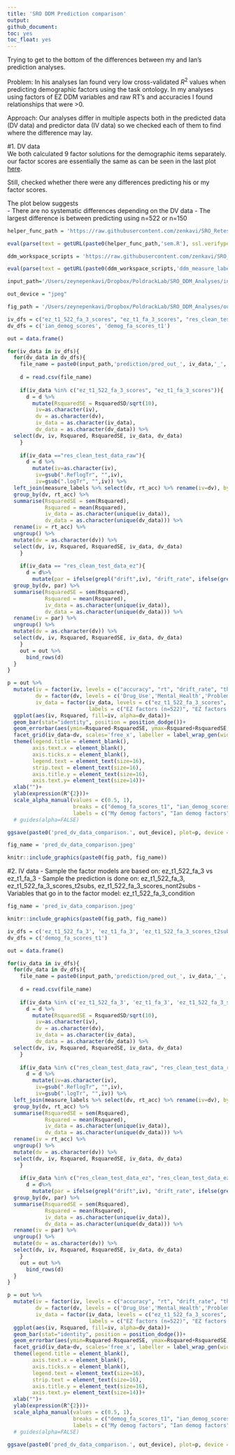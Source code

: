 ```yaml
---
title: 'SRO DDM Prediction comparison'
output:
github_document:
toc: yes
toc_float: yes
---
```


Trying to get to the bottom of the differences between my and Ian's prediction analyses.

Problem: In his analyses Ian found very low cross-validated $R^2$ values when predicting demographic factors using the task ontology. In my analyses using factors of EZ DDM variables and raw RT's and accuracies I found relationships that were >0.

Approach: Our analyses differ in multiple aspects both in the predicted data (DV data) and predictor data (IV data) so we checked each of them to find where the difference may lay.  

#1. DV data  
We both calculated 9 factor solutions for the demographic items separately. our factor scores are essentially the same as can be seen in the last plot [here](https://zenkavi.github.io/SRO_DDM_Analyses/output/reports/DemographicFactors.nb.html).  

Still, checked whether there were any differences predicting his or my factor scores. 

The plot below suggests  
- There are no systematic differences depending on the DV data
- The largest difference is between predicting using n=522 or n=150

```r
helper_func_path = 'https://raw.githubusercontent.com/zenkavi/SRO_Retest_Analyses/master/code/helper_functions/'

eval(parse(text = getURL(paste0(helper_func_path,'sem.R'), ssl.verifypeer = FALSE)))

ddm_workspace_scripts = 'https://raw.githubusercontent.com/zenkavi/SRO_DDM_Analyses/master/code/workspace_scripts/'

eval(parse(text = getURL(paste0(ddm_workspace_scripts,'ddm_measure_labels.R'), ssl.verifypeer = FALSE)))

input_path='/Users/zeynepenkavi/Dropbox/PoldrackLab/SRO_DDM_Analyses/input/'

out_device = "jpeg"

fig_path = '/Users/zeynepenkavi/Dropbox/PoldrackLab/SRO_DDM_Analyses/output/figures/'
```

```r
iv_dfs = c("ez_t1_522_fa_3_scores", "ez_t1_fa_3_scores", "res_clean_test_data_raw", "res_clean_test_data_ez")
dv_dfs = c('ian_demog_scores', 'demog_fa_scores_t1')

out = data.frame()

for(iv_data in iv_dfs){
  for(dv_data in dv_dfs){
    file_name = paste0(input_path,'prediction/pred_out_', iv_data,'_', dv_data, '.csv')
    
    d = read.csv(file_name) 
    
    if(iv_data %in% c("ez_t1_522_fa_3_scores", "ez_t1_fa_3_scores")){
      d = d %>%
        mutate(RsquaredSE = RsquaredSD/sqrt(10),
         iv=as.character(iv),
         dv = as.character(dv),
         iv_data = as.character(iv_data),
         dv_data = as.character(dv_data)) %>%
  select(dv, iv, Rsquared, RsquaredSE, iv_data, dv_data)
    }
    
    if(iv_data =="res_clean_test_data_raw"){
      d = d %>%
        mutate(iv=as.character(iv),
         iv=gsub(".ReflogTr", "",iv),
         iv=gsub(".logTr", "",iv)) %>% 
  left_join(measure_labels %>% select(dv, rt_acc) %>% rename(iv=dv), by="iv") %>%
  group_by(dv, rt_acc) %>%
  summarise(RsquaredSE = sem(Rsquared),
            Rsquared = mean(Rsquared),
            iv_data = as.character(unique(iv_data)),
            dv_data = as.character(unique(dv_data))) %>%
  rename(iv = rt_acc) %>%
  ungroup() %>%
  mutate(dv = as.character(dv)) %>%
  select(dv, iv, Rsquared, RsquaredSE, iv_data, dv_data)
    }
    
    if(iv_data == "res_clean_test_data_ez"){
      d = d%>%
        mutate(par = ifelse(grepl("drift",iv), "drift_rate", ifelse(grepl("thresh", iv), "threshold", ifelse(grepl("non_decision", iv), "non_decision", NA)))) %>% 
  group_by(dv, par) %>%
  summarise(RsquaredSE = sem(Rsquared),
            Rsquared = mean(Rsquared),
            iv_data = as.character(unique(iv_data)),
            dv_data = as.character(unique(dv_data))) %>%
  rename(iv = par) %>%
  ungroup() %>%
  mutate(dv = as.character(dv)) %>%
  select(dv, iv, Rsquared, RsquaredSE, iv_data, dv_data)
    }
    out = out %>%
      bind_rows(d)
  }
}
```

```r
p = out %>% 
  mutate(iv = factor(iv, levels = c("accuracy", "rt", "drift_rate", "threshold", "non_decision"), labels=c("accuracy", "rt", "drift rate", "threshold", "non-decision")),
         dv = factor(dv, levels = c('Drug_Use','Mental_Health','Problem_Drinking','Daily_Smoking','Binge_Drinking','Obesity','Lifetime_Smoking','Unsafe_Drinking','Income_LifeMilestones'), labels = c('Drug Use','Mental Health','Problem Drinking','Daily Smoking','Binge Drinking','Obesity','Lifetime Smoking','Unsafe Drinking','Income/Life Milestones')),
         iv_data = factor(iv_data, levels = c("ez_t1_522_fa_3_scores", "ez_t1_fa_3_scores", "res_clean_test_data_ez", "res_clean_test_data_raw"),
                          labels = c("EZ factors (n=522)", "EZ factors (n=150)", "EZ measures", "Raw measures"))) %>%
  ggplot(aes(iv, Rsquared, fill=iv, alpha=dv_data))+
  geom_bar(stat="identity", position = position_dodge())+
  geom_errorbar(aes(ymin=Rsquared-RsquaredSE, ymax=Rsquared+RsquaredSE, color=iv), position=position_dodge(width=0.9), width=0.1)+
  facet_grid(iv_data~dv, scales='free_x', labeller = label_wrap_gen(width = 2, multi_line = TRUE))+
  theme(legend.title = element_blank(),
        axis.text.x = element_blank(),
        axis.ticks.x = element_blank(),
        legend.text = element_text(size=16),
        strip.text = element_text(size=16),
        axis.title.y = element_text(size=16),
        axis.text.y= element_text(size=14))+
  xlab("")+
  ylab(expression(R^{2}))+
  scale_alpha_manual(values = c(0.5, 1),
                     breaks = c("demog_fa_scores_t1", "ian_demog_scores"),
                     labels = c("My demog factors", "Ian demog factors"))
  # guides(alpha=FALSE)

ggsave(paste0('pred_dv_data_comparison.', out_device), plot=p, device = out_device, path = fig_path, width = 20, height = 9, units = "in")
```

```r
fig_name = 'pred_dv_data_comparison.jpeg'

knitr::include_graphics(paste0(fig_path, fig_name))
```

#2. IV data
- Sample the factor models are based on: ez_t1_522_fa_3 vs ez_t1_fa_3
- Sample the prediction is done on: ez_t1_522_fa_3, ez_t1_522_fa_3_scores_t2subs, ez_t1_522_fa_3_scores_nont2subs
- Variables that go in to the factor model: ez_t1_522_fa_3_condition

```r
fig_name = 'pred_iv_data_comparison.jpeg'

knitr::include_graphics(paste0(fig_path, fig_name))
```

```r
iv_dfs = c('ez_t1_522_fa_3', 'ez_t1_fa_3', 'ez_t1_522_fa_3_scores_t2subs', 'ez_t1_522_fa_3_scores_nont2subs', 'ez_t1_522_fa_3_condition', 'ez_t1_522_fa_3_condition_t2subs', 'ez_t1_522_fa_3_condition_nont2subs', 'res_clean_test_data_ez','res_clean_test_data_ez_t2subs','res_clean_test_data_ez_nont2subs','res_clean_test_data_raw','res_clean_test_data_raw_t2subs','res_clean_test_data_raw_nont2subs' )
dv_dfs = c('demog_fa_scores_t1')

out = data.frame()

for(iv_data in iv_dfs){
  for(dv_data in dv_dfs){
    file_name = paste0(input_path,'prediction/pred_out_', iv_data,'_', dv_data, '.csv')
    
    d = read.csv(file_name) 
    
    if(iv_data %in% c('ez_t1_522_fa_3', 'ez_t1_fa_3', 'ez_t1_522_fa_3_scores_t2subs', 'ez_t1_522_fa_3_scores_nont2subs', 'ez_t1_522_fa_3_condition', 'ez_t1_522_fa_3_condition_t2subs', 'ez_t1_522_fa_3_condition_nont2subs')){
      d = d %>%
        mutate(RsquaredSE = RsquaredSD/sqrt(10),
         iv=as.character(iv),
         dv = as.character(dv),
         iv_data = as.character(iv_data),
         dv_data = as.character(dv_data)) %>%
  select(dv, iv, Rsquared, RsquaredSE, iv_data, dv_data)
    }
    
    if(iv_data %in% c("res_clean_test_data_raw", "res_clean_test_data_raw_t2subs", "res_clean_test_data_raw_nont2subs")){
      d = d %>%
        mutate(iv=as.character(iv),
         iv=gsub(".ReflogTr", "",iv),
         iv=gsub(".logTr", "",iv)) %>% 
  left_join(measure_labels %>% select(dv, rt_acc) %>% rename(iv=dv), by="iv") %>%
  group_by(dv, rt_acc) %>%
  summarise(RsquaredSE = sem(Rsquared),
            Rsquared = mean(Rsquared),
            iv_data = as.character(unique(iv_data)),
            dv_data = as.character(unique(dv_data))) %>%
  rename(iv = rt_acc) %>%
  ungroup() %>%
  mutate(dv = as.character(dv)) %>%
  select(dv, iv, Rsquared, RsquaredSE, iv_data, dv_data)
    }
    
    if(iv_data %in% c("res_clean_test_data_ez", "res_clean_test_data_ez_t2subs", "res_clean_test_data_ez_nont2subs")){
      d = d%>%
        mutate(par = ifelse(grepl("drift",iv), "drift_rate", ifelse(grepl("thresh", iv), "threshold", ifelse(grepl("non_decision", iv), "non_decision", NA)))) %>% 
  group_by(dv, par) %>%
  summarise(RsquaredSE = sem(Rsquared),
            Rsquared = mean(Rsquared),
            iv_data = as.character(unique(iv_data)),
            dv_data = as.character(unique(dv_data))) %>%
  rename(iv = par) %>%
  ungroup() %>%
  mutate(dv = as.character(dv)) %>%
  select(dv, iv, Rsquared, RsquaredSE, iv_data, dv_data)
    }
    out = out %>%
      bind_rows(d)
  }
}
```

```r
p = out %>% 
  mutate(iv = factor(iv, levels = c("accuracy", "rt", "drift_rate", "threshold", "non_decision"), labels=c("accuracy", "rt", "drift rate", "threshold", "non-decision")),
         dv = factor(dv, levels = c('Drug_Use','Mental_Health','Problem_Drinking','Daily_Smoking','Binge_Drinking','Obesity','Lifetime_Smoking','Unsafe_Drinking','Income_LifeMilestones'), labels = c('Drug Use','Mental Health','Problem Drinking','Daily Smoking','Binge Drinking','Obesity','Lifetime Smoking','Unsafe Drinking','Income/Life Milestones')),
         iv_data = factor(iv_data, levels = c("ez_t1_522_fa_3_scores", "ez_t1_fa_3_scores", "res_clean_test_data_ez", "res_clean_test_data_raw"),
                          labels = c("EZ factors (n=522)", "EZ factors (n=150)", "EZ measures", "Raw measures"))) %>%
  ggplot(aes(iv, Rsquared, fill=iv, alpha=dv_data))+
  geom_bar(stat="identity", position = position_dodge())+
  geom_errorbar(aes(ymin=Rsquared-RsquaredSE, ymax=Rsquared+RsquaredSE, color=iv), position=position_dodge(width=0.9), width=0.1)+
  facet_grid(iv_data~dv, scales='free_x', labeller = label_wrap_gen(width = 2, multi_line = TRUE))+
  theme(legend.title = element_blank(),
        axis.text.x = element_blank(),
        axis.ticks.x = element_blank(),
        legend.text = element_text(size=16),
        strip.text = element_text(size=16),
        axis.title.y = element_text(size=16),
        axis.text.y= element_text(size=14))+
  xlab("")+
  ylab(expression(R^{2}))+
  scale_alpha_manual(values = c(0.5, 1),
                     breaks = c("demog_fa_scores_t1", "ian_demog_scores"),
                     labels = c("My demog factors", "Ian demog factors"))
  # guides(alpha=FALSE)

ggsave(paste0('pred_dv_data_comparison.', out_device), plot=p, device = out_device, path = fig_path, width = 20, height = 9, units = "in")
```
